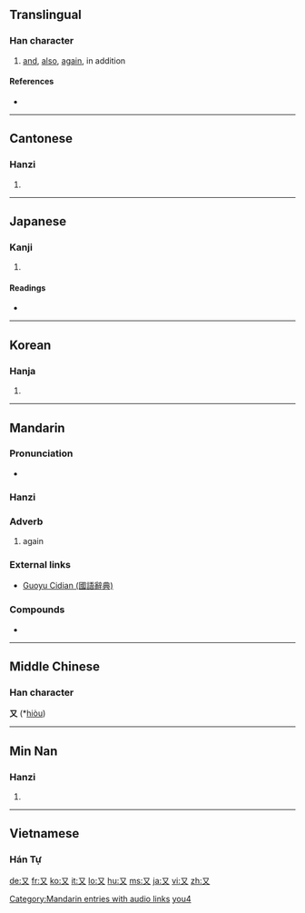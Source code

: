 {{see|攵|文}}
==Translingual==
{{Han stroke|[[Image:又-order.gif|100px]]}}

===Han character===
{{Han char|rn=29|rad=又|as=00|sn=2|four=1740<sub>0</sub>|canj=弓大 (NK)}}

# [[and]], [[also]], [[again]], in addition

====References====
* {{Han ref|kx=0164.430|dkj=03115|dj=0374.140|hdz=10390.010|uh=53C8|ud=21448|bh=A453|bd=42067}}

----

==Cantonese==

===Hanzi===
{{yue-hanzi|jyut=[[jau6]]|y=[[yau6]]}}

# {{defn|Cantonese}}

----

==Japanese==

===Kanji===
{{ja-kanji|grade=7|rs=又00}}

# {{defn|Japanese}}

====Readings====
* {{ja-readings|on=[[ゆう]] (yū)|kun=[[また]] (mata)}}

----

==Korean==

===Hanja===
{{ko-hanja|hangeul=우|rv=u|mr=u}}

# {{defn|Korean}}

----

==Mandarin==
{{zh-hanzi|[[又]]}}

===Pronunciation===
*{{audio|zh-yòu.ogg|audio}}

===Hanzi===
{{cmn-hanzi|pin=[[yòu]] ([[you4]])|wg=yu<sup>4</sup>}}

===Adverb===
{{cmn-adv|ts|pin=yòu|pint=you4|rs=又00}}

# {{Beginning Mandarin|lang=zh-tw|skey=又00}} again

===External links===
* [http://140.111.34.46/cgi-bin/dict/GetContent.cgi?Database=dict&DocNum=148095&GraphicWord=yes&QueryString=%A4S Guoyu Cidian (國語辭典)]

===Compounds===
{{top2}}
* {{zh-ts|又好笑，又好氣|又好笑，又好气}}
{{mid2}}
{{bottom}}

[[Category:Mandarin entries with audio links]]
[[Category:zh-cn:Beginning Mandarin|you4]]

----

==Middle Chinese==
===Han character===
'''又''' (*[[hiòu]])<!--asterisk signifies that this is a reconstructed pronunciation-->

----

==Min Nan==

===Hanzi===
{{nan-hanzi|poj=iū (iu<sup>7</sup>)}}

# {{defn|Min Nan}}

----

==Vietnamese==

===Hán Tự===
{{vi-hantu|lại}}

[[de:又]]
[[fr:又]]
[[ko:又]]
[[it:又]]
[[lo:又]]
[[hu:又]]
[[ms:又]]
[[ja:又]]
[[vi:又]]
[[zh:又]]